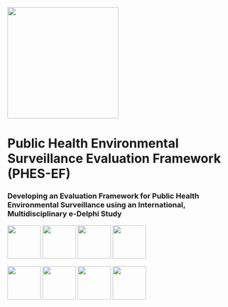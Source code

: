 ::: centered-content
![](assets/phes-ef-logo_colour.svg){width="250"}

# Public Health Environmental Surveillance Evaluation Framework (PHES-EF)

### Developing an Evaluation Framework for Public Health Environmental Surveillance using an International, Multidisciplinary e-Delphi Study


[![](images/icon_data-reporting-71.svg){fig-align="center" width="75"}](study.qmd) [![](images/icon_laboratory.svg){fig-align="center" width="75"}](methods.qmd) [![](images/icon_data-reporting-71.svg){fig-align="center" width="75"}](methods.qmd) [![](images/icon_clipboard.svg){fig-align="center" width="75"}](delphi.qmd)

[![](images/icon_researcher.svg){fig-align="center" width="75"}](about.qmd) [![](images/icon_documentation.svg){fig-align="center" width="75"}](publications.qmd) [![](images/icon_international.svg){fig-align="center" width="75"}](contact.qmd) [![](images/icon_data-reporting-71.svg){fig-align="center" width="75"}](faq.qmd)

:::

